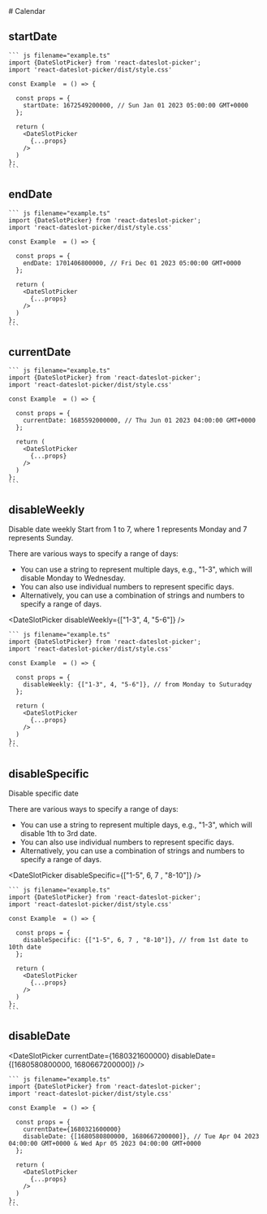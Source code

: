 

<Meta title="Overview/Calendar" />

<Unstyled>
  # Calendar

  ## startDate


  <DateSlotPicker
    startDate={1672549200000}
  />

    ``` js filename="example.ts"
    import {DateSlotPicker} from 'react-dateslot-picker';
    import 'react-dateslot-picker/dist/style.css'

    const Example  = () => {

      const props = {
        startDate: 1672549200000, // Sun Jan 01 2023 05:00:00 GMT+0000
      };

      return (
        <DateSlotPicker
          {...props}
        />
      )
    }; 
    ```
</Unstyled>


<Unstyled>

  ## endDate

  <DateSlotPicker
    endDate={1701406800000}
  />

    ``` js filename="example.ts"
    import {DateSlotPicker} from 'react-dateslot-picker';
    import 'react-dateslot-picker/dist/style.css'

    const Example  = () => {

      const props = {
        endDate: 1701406800000, // Fri Dec 01 2023 05:00:00 GMT+0000
      };

      return (
        <DateSlotPicker
          {...props}
        />
      )
    }; 
    ```
</Unstyled>

<Unstyled>

  ## currentDate


  <DateSlotPicker
    currentDate={1685592000000}
  />

    ``` js filename="example.ts"
    import {DateSlotPicker} from 'react-dateslot-picker';
    import 'react-dateslot-picker/dist/style.css'

    const Example  = () => {

      const props = {
        currentDate: 1685592000000, // Thu Jun 01 2023 04:00:00 GMT+0000
      };

      return (
        <DateSlotPicker
          {...props}
        />
      )
    }; 
    ```
</Unstyled>

<Unstyled>

  ## disableWeekly

  Disable date weekly 
  Start from 1 to 7, where 1 represents Monday and 7 represents Sunday.

  There are various ways to specify a range of days:

  - You can use a string to represent multiple days, e.g., "1-3", which will disable Monday to Wednesday.
  - You can also use individual numbers to represent specific days.
  - Alternatively, you can use a combination of strings and numbers to specify a range of days.

  <DateSlotPicker
    disableWeekly={["1-3", 4, "5-6"]}
  />

    ``` js filename="example.ts"
    import {DateSlotPicker} from 'react-dateslot-picker';
    import 'react-dateslot-picker/dist/style.css'

    const Example  = () => {

      const props = {
        disableWeekly: {["1-3", 4, "5-6"]}, // from Monday to Suturadqy
      };

      return (
        <DateSlotPicker
          {...props}
        />
      )
    }; 
    ```
</Unstyled>

<Unstyled>

  ## disableSpecific

  Disable specific date 
  
  There are various ways to specify a range of days:

  - You can use a string to represent multiple days, e.g., "1-3", which will disable 1th to 3rd date.
  - You can also use individual numbers to represent specific days.
  - Alternatively, you can use a combination of strings and numbers to specify a range of days.

  <DateSlotPicker
    disableSpecific={["1-5", 6, 7 , "8-10"]}
  />

    ``` js filename="example.ts"
    import {DateSlotPicker} from 'react-dateslot-picker';
    import 'react-dateslot-picker/dist/style.css'

    const Example  = () => {

      const props = {
        disableSpecific: {["1-5", 6, 7 , "8-10"]}, // from 1st date to 10th date
      };

      return (
        <DateSlotPicker
          {...props}
        />
      )
    }; 
    ```
</Unstyled>

<Unstyled>

  ## disableDate
  
  <DateSlotPicker
    currentDate={1680321600000}
    disableDate={[1680580800000, 1680667200000]}
  />

    ``` js filename="example.ts"
    import {DateSlotPicker} from 'react-dateslot-picker';
    import 'react-dateslot-picker/dist/style.css'

    const Example  = () => {

      const props = {
        currentDate={1680321600000}
        disableDate: {[1680580800000, 1680667200000]}, // Tue Apr 04 2023 04:00:00 GMT+0000 & Wed Apr 05 2023 04:00:00 GMT+0000
      };

      return (
        <DateSlotPicker
          {...props}
        />
      )
    }; 
    ```
</Unstyled>
